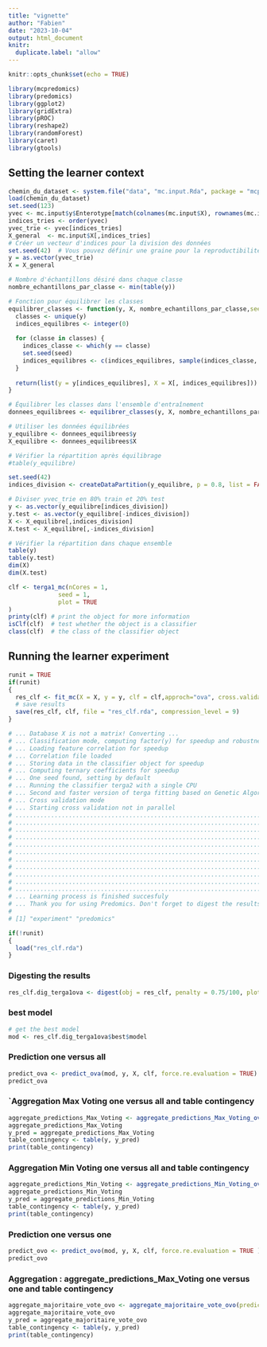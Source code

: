 ```yaml
---
title: "vignette"
author: "Fabien"
date: "2023-10-04"
output: html_document
knitr: 
  duplicate.label: "allow"
---
```


```r
knitr::opts_chunk$set(echo = TRUE)
```

```r
library(mcpredomics)
library(predomics)
library(ggplot2)
library(gridExtra)
library(pROC)
library(reshape2)
library(randomForest)
library(caret)
library(gtools)
```

## Setting the learner context

```r
chemin_du_dataset <- system.file("data", "mc.input.Rda", package = "mcpredomics")
load(chemin_du_dataset)
set.seed(123)
yvec <- mc.input$y$Enterotype[match(colnames(mc.input$X), rownames(mc.input$y))]
indices_tries <- order(yvec)
yvec_trie <- yvec[indices_tries]
X_general  <- mc.input$X[,indices_tries]
# Créer un vecteur d'indices pour la division des données
set.seed(42)  # Vous pouvez définir une graine pour la reproductibilité
y = as.vector(yvec_trie)
X = X_general

# Nombre d'échantillons désiré dans chaque classe
nombre_echantillons_par_classe <- min(table(y))

# Fonction pour équilibrer les classes
equilibrer_classes <- function(y, X, nombre_echantillons_par_classe,seed =123) {
  classes <- unique(y)
  indices_equilibres <- integer(0)
  
  for (classe in classes) {
    indices_classe <- which(y == classe)
    set.seed(seed)
    indices_equilibres <- c(indices_equilibres, sample(indices_classe, nombre_echantillons_par_classe))
  }
  
  return(list(y = y[indices_equilibres], X = X[, indices_equilibres]))
}

# Équilibrer les classes dans l'ensemble d'entraînement
donnees_equilibrees <- equilibrer_classes(y, X, nombre_echantillons_par_classe)

# Utiliser les données équilibrées
y_equilibre <- donnees_equilibrees$y
X_equilibre <- donnees_equilibrees$X

# Vérifier la répartition après équilibrage
#table(y_equilibre)

set.seed(42)
indices_division <- createDataPartition(y_equilibre, p = 0.8, list = FALSE)

# Diviser yvec_trie en 80% train et 20% test
y <- as.vector(y_equilibre[indices_division])
y.test <- as.vector(y_equilibre[-indices_division])
X <- X_equilibre[,indices_division]
X.test <- X_equilibre[,-indices_division]

# Vérifier la répartition dans chaque ensemble
table(y)
table(y.test)
dim(X)
dim(X.test)
```


```r

clf <- terga1_mc(nCores = 1,
              seed = 1,
              plot = TRUE
)
printy(clf) # print the object for more information
isClf(clf)  # test whether the object is a classifier
class(clf)  # the class of the classifier object
```

## Running the learner experiment

```r
runit = TRUE
if(runit)
{
  res_clf <- fit_mc(X = X, y = y, clf = clf,approch="ova", cross.validate = TRUE, nfolds = 1); # class(res_clf)
  # save results
  save(res_clf, clf, file = "res_clf.rda", compression_level = 9)
}

# ... Database X is not a matrix! Converting ...
# ... Classification mode, computing factor(y) for speedup and robustness
# ... Loading feature correlation for speedup
# ... Correlation file loaded
# ... Storing data in the classifier object for speedup
# ... Computing ternary coefficients for speedup
# ... One seed found, setting by default
# ... Running the classifier terga2 with a single CPU
# ... Second and faster version of terga fitting based on Genetic Algorithm heuristics ...
# ... Cross validation mode
# ... Starting cross validation not in parallel
# ....................................................................................................
# ....................................................................................................
# ....................................................................................................
# ....................................................................................................
# ....................................................................................................
# ....................................................................................................
# ....................................................................................................
# ....................................................................................................
# ....................................................................................................
# ....................................................................................................
# ....................................................................................................
# ... Learning process is finished succesfuly
# ... Thank you for using Predomics. Don't forget to digest the results now.
# 
# [1] "experiment" "predomics" 

```

```r
if(!runit)
{
  load("res_clf.rda")
}
```

### Digesting the results

```r
res_clf.dig_terga1ova <- digest(obj = res_clf, penalty = 0.75/100, plot = TRUE)
```

### best model

```r

# get the best model
mod <- res_clf.dig_terga1ova$best$model

```


### Prediction one versus all
```r
predict_ova <- predict_ova(mod, y, X, clf, force.re.evaluation = TRUE)
predict_ova
```


### `Aggregation Max Voting one versus all and table  contingency
```r
aggregate_predictions_Max_Voting <- aggregate_predictions_Max_Voting_ova(list_predictions = predict_ova, y)
aggregate_predictions_Max_Voting
y_pred = aggregate_predictions_Max_Voting
table_contingency <- table(y, y_pred)
print(table_contingency)
```


### Aggregation Min Voting one versus all and table  contingency
```r
aggregate_predictions_Min_Voting <- aggregate_predictions_Min_Voting_ova(list_predictions = predict_ova, y)
aggregate_predictions_Min_Voting
y_pred = aggregate_predictions_Min_Voting
table_contingency <- table(y, y_pred)
print(table_contingency)
```







###  Prediction one versus one

```r
predict_ovo <- predict_ovo(mod, y, X, clf, force.re.evaluation = TRUE )
predict_ovo
```

###  Aggregation : aggregate_predictions_Max_Voting one versus one and table  contingency
```r
aggregate_majoritaire_vote_ovo <- aggregate_majoritaire_vote_ovo(predictions_list = predict_ovo)
aggregate_majoritaire_vote_ovo
y_pred = aggregate_majoritaire_vote_ovo
table_contingency <- table(y, y_pred)
print(table_contingency)
```

